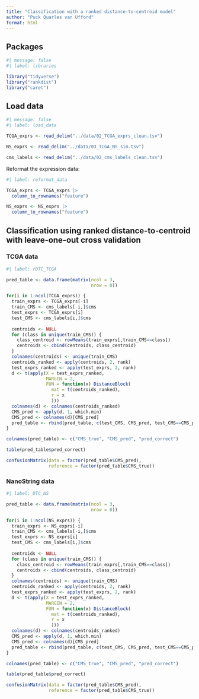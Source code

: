 ```yaml
---
title: "Classification with a ranked distance-to-centroid model"
author: "Puck Quarles van Ufford"
format: html
---
```


## Packages

```r
#| message: false
#| label: libraries

library("tidyverse")
library("rankdist")
library("caret")
```

## Load data

```r
#| message: false
#| label: load_data

TCGA_exprs <- read_delim("../data/02_TCGA_exprs_clean.tsv")

NS_exprs <- read_delim("../data/03_TCGA_NS_sim.tsv")

cms_labels <- read_delim("../data/02_cms_labels_clean.tsv")
```

Reformat the expression data:

```r
#| label: reformat_data

TCGA_exprs <- TCGA_exprs |> 
  column_to_rownames("feature")

NS_exprs <- NS_exprs |> 
  column_to_rownames("feature")
```

## Classification using ranked distance-to-centroid with leave-one-out cross validation

### TCGA data

```r
#| label: rDTC_TCGA

pred_table <- data.frame(matrix(ncol = 3,
                                nrow = 0))

for(i in 1:ncol(TCGA_exprs)) {
  train_exprs <- TCGA_exprs[-i]
  train_CMS <- cms_labels[-i,]$cms
  test_exprs <- TCGA_exprs[i]
  test_CMS <- cms_labels[i,]$cms
  
  centroids <- NULL
  for (class in unique(train_CMS)) {
    class_centroid <- rowMeans(train_exprs[,train_CMS==class])
    centroids <- cbind(centroids, class_centroid)
  }
  colnames(centroids) <- unique(train_CMS)
  centroids_ranked <- apply(centroids, 2, rank)
  test_exprs_ranked <- apply(test_exprs, 2, rank)
  d <- t(apply(X = test_exprs_ranked, 
               MARGIN = 2, 
               FUN = function(x) DistanceBlock(
                 mat = t(centroids_ranked), 
                 r = x
                 )))
  colnames(d) <- colnames(centroids_ranked)
  CMS_pred <- apply(d, 1, which.min)
  CMS_pred <- colnames(d)[CMS_pred]
  pred_table <- rbind(pred_table, c(test_CMS, CMS_pred, test_CMS==CMS_pred))
}

colnames(pred_table) <- c("CMS_true", "CMS_pred", "pred_correct")

table(pred_table$pred_correct)

confusionMatrix(data = factor(pred_table$CMS_pred), 
                reference = factor(pred_table$CMS_true))
```

### NanoString data

```r
#| label: DTC_NS

pred_table <- data.frame(matrix(ncol = 3,
                                nrow = 0))

for(i in 1:ncol(NS_exprs)) {
  train_exprs <- NS_exprs[-i]
  train_CMS <- cms_labels[-i,]$cms
  test_exprs <- NS_exprs[i]
  test_CMS <- cms_labels[i,]$cms
  
  centroids <- NULL
  for (class in unique(train_CMS)) {
    class_centroid <- rowMeans(train_exprs[,train_CMS==class])
    centroids <- cbind(centroids, class_centroid)
  }
  colnames(centroids) <- unique(train_CMS)
  centroids_ranked <- apply(centroids, 2, rank)
  test_exprs_ranked <- apply(test_exprs, 2, rank)
  d <- t(apply(X = test_exprs_ranked, 
               MARGIN = 2, 
               FUN = function(x) DistanceBlock(
                 mat = t(centroids_ranked), 
                 r = x
                 )))
  colnames(d) <- colnames(centroids_ranked)
  CMS_pred <- apply(d, 1, which.min)
  CMS_pred <- colnames(d)[CMS_pred]
  pred_table <- rbind(pred_table, c(test_CMS, CMS_pred, test_CMS==CMS_pred))
}

colnames(pred_table) <- c("CMS_true", "CMS_pred", "pred_correct")

table(pred_table$pred_correct)

confusionMatrix(data = factor(pred_table$CMS_pred), 
                reference = factor(pred_table$CMS_true))
```
